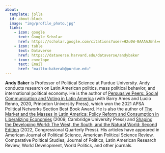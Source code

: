 ```yaml
---
about:
  template: jolla
  id: about-block
  image: "img/profile_photo.jpg"
  links:
    - icon: google
      text: Google Scholar
      href: https://scholar.google.com/citations?user=H2u0W-0AAAAJ&hl=en
    - icon: table
      text: Dataverse
      href: https://dataverse.harvard.edu/dataverse/andybaker
    - icon: envelope
      text: Email
      href: "mailto:bakerab@purdue.edu"  
---
```


::: {#about-block}
:::

**Andy Baker** is Professor of Political Science at Purdue University.
Andy conducts research on Latin American politics, mass political
behavior, and international political economy. He is the author of
[Persuasive Peers: Social Communication and Voting in Latin
America](https://press.princeton.edu/books/paperback/9780691205779/persuasive-peers)
(with Barry Ames and Lucio Renno, 2020, Princeton University Press),
which won the 2021 APSA Political Networks Section Best Book Award. He
is also the author of [The Market and the Masses in Latin America:
Policy Reform and Consumption in Liberalizing
Economies](The%20Market%20and%20the%20Masses%20in%20Latin%20America:%20Policy%20Reform%20and%20Consumption%20in%20Liberalizing%20Economies)
(2009, Cambridge University Press) and [Shaping the Developing World:
The West, the South, and the Natural World: Second
Edition](https://us.sagepub.com/en-us/nam/shaping-the-developing-world/book249551)
(2022, Congressional Quarterly Press). His articles have appeared in
American Journal of Political Science, American Political Science
Review, Comparative Political Studies, Journal of Politics, Latin
American Research Review, World Development, World Politics, and other
journals.

<!-- <p style="text-align: center;">[Google Scholar Page](Google scholar page)</p> -->

<!-- <p style="text-align: center;">[Dataverse](https://dataverse.harvard.edu/dataverse/andybaker)</p> -->
